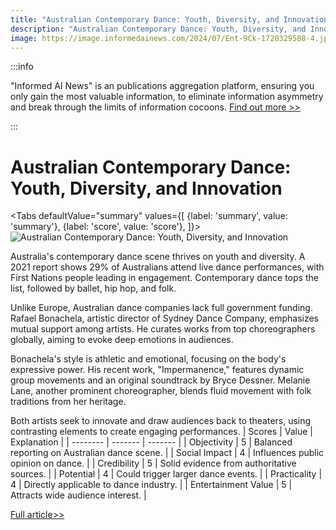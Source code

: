 ```yaml
---
title: "Australian Contemporary Dance: Youth, Diversity, and Innovation"
description: "Australian Contemporary Dance: Youth, Diversity, and Innovation"
image: https://image.informedainews.com/2024/07/Ent-9Ck-1720329588-4.jpg
---
```



:::info

"Informed AI News" is an publications aggregation platform, ensuring you only gain the most valuable information, to eliminate information asymmetry and break through the limits of information cocoons.  [Find out more >>](/)

:::

# Australian Contemporary Dance: Youth, Diversity, and Innovation


<Tabs
	defaultValue="summary"
	values={[
	{label: 'summary', value: 'summary'},
	{label: 'score', value: 'score'},
]}>
<TabItem value="summary">
<img
  src="https://image.informedainews.com/2024/07/Ent-9Ck-1720329588-4.jpg"
  alt="Australian Contemporary Dance: Youth, Diversity, and Innovation"
/>



Australia's contemporary dance scene thrives on youth and diversity. A 2021 report shows 29% of Australians attend live dance performances, with First Nations people leading in engagement. Contemporary dance tops the list, followed by ballet, hip hop, and folk.

Unlike Europe, Australian dance companies lack full government funding. Rafael Bonachela, artistic director of Sydney Dance Company, emphasizes mutual support among artists. He curates works from top choreographers globally, aiming to evoke deep emotions in audiences.

Bonachela's style is athletic and emotional, focusing on the body's expressive power. His recent work, "Impermanence," features dynamic group movements and an original soundtrack by Bryce Dessner. Melanie Lane, another prominent choreographer, blends fluid movement with folk traditions from her heritage.

Both artists seek to innovate and draw audiences back to theaters, using contrasting elements to create engaging performances.
</TabItem>
<TabItem value="score">
	| Scores     | Value   | Explanation |
	| -------- | ------- | ------- |
	| Objectivity  | 5    | Balanced reporting on Australian dance scene.    |
	| Social Impact | 4     | Influences public opinion on dance.    |
	| Credibility    | 5    | Solid evidence from authoritative sources.    |
	| Potential    | 4    | Could trigger larger dance events.    |
	| Practicality    | 4    | Directly applicable to dance industry.    |
	| Entertainment Value    | 5    | Attracts wide audience interest.    |
</TabItem>
</Tabs>

[Full article>>](https://asia.nikkei.com/Life-Arts/Arts/Australian-contemporary-dance-eyes-center-stage)
